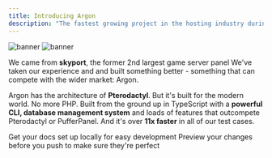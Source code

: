 ```yaml
---
title: Introducing Argon
description: "The fastest growing project in the hosting industry during mid 2024"
---
```


<img
  className="block dark:hidden"
  src="/images/image.png"
  alt="banner"
/>
<img
  className="hidden dark:
"
  src="/images/image.png"
  alt="banner"
/>

We came from **skyport**, the former 2nd largest game server panel We've taken our experience and and built something better - something that can compete with the wider market: Argon.

Argon has the architecture of **Pterodactyl**. But it's built for the modern world. No more PHP. Built from the ground up in TypeScript with a **powerful CLI, database management system** and loads of features that outcompete Pterodactyl or PufferPanel. And it's over **11x faster** in all of our test cases.

<CardGroup cols={2}>
  <Card
    title="Argon Guide"
    icon="bolt"
    href="https://mintlify.com/docs/quickstart"
  >
    Get your docs set up locally for easy development
  </Card>
  <Card
    title="Krypton Guide"
    icon="image"
    href="https://mintlify.com/docs/development"
  >
    Preview your changes before you push to make sure they're perfect
  </Card>
</CardGroup>
